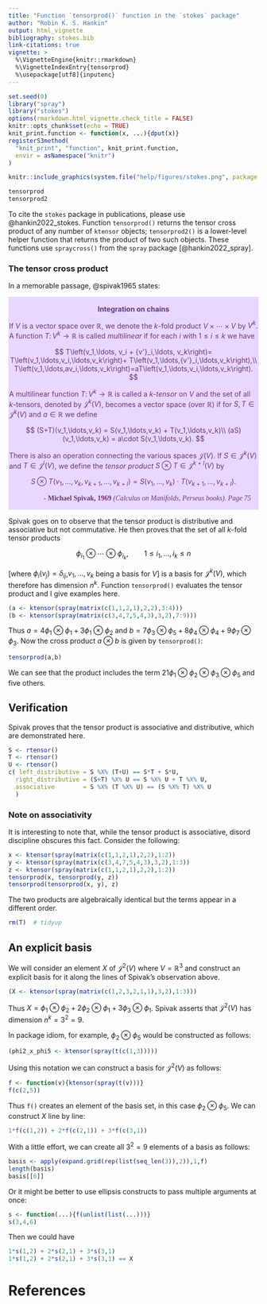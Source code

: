 ```yaml
---
title: "Function `tensorprod()` function in the `stokes` package"
author: "Robin K. S. Hankin"
output: html_vignette
bibliography: stokes.bib
link-citations: true
vignette: >
  %\VignetteEngine{knitr::rmarkdown}
  %\VignetteIndexEntry{tensorprod}
  %\usepackage[utf8]{inputenc}
---
```


```r
set.seed(0)
library("spray")
library("stokes")
options(rmarkdown.html_vignette.check_title = FALSE)
knitr::opts_chunk$set(echo = TRUE)
knit_print.function <- function(x, ...){dput(x)}
registerS3method(
  "knit_print", "function", knit_print.function,
  envir = asNamespace("knitr")
)
```

```r
knitr::include_graphics(system.file("help/figures/stokes.png", package = "stokes"))
```

```r
tensorprod
tensorprod2
```

To cite the `stokes` package in publications, please use
@hankin2022_stokes.  Function `tensorprod()` returns the tensor cross
product of any number of `ktensor` objects; `tensorprod2()` is a
lower-level helper function that returns the product of two such
objects.  These functions use `spraycross()` from the `spray` package
[@hankin2022_spray].

### The tensor cross product

In a memorable passage, @spivak1965 states:

<div class="warning" style='padding:0.1em; background-color:#E9D8FD; color:#69337A'>
<span>
<p style='margin-top:1em; text-align:center'>
<b>Integration on chains</b></p>
<p style='margin-left:1em;'>

If $V$ is a vector space over $\mathbb{R}$, we denote the $k$-fold
product $V\times\cdots\times V$ by $V^k$.  A function $T\colon
V^k\longrightarrow\mathbb{R}$ is called *multilinear* if for each $i$
with $1\leqslant i\leqslant k$ we have

$$
T\left(v_1,\ldots, v_i + {v'}_i,\ldots, v_k\right)=
T\left(v_1,\ldots,v_i,\ldots,v_k\right)+
T\left(v_1,\ldots,{v'}_i,\ldots,v_k\right),\\
T\left(v_1,\ldots,av_i,\ldots,v_k\right)=aT\left(v_1,\ldots,v_i,\ldots,v_k\right).
$$

A multilinear function $T\colon V^k\longrightarrow\mathbb{R}$ is
called a *$k$-tensor* on $V$ and the set of all $k$-tensors, denoted
by $\mathcal{J}^k(V)$, becomes a vector space (over $\mathbb{R}$) if
for $S,T\in\mathcal{J}^k(V)$ and $a\in\mathbb{R}$ we define

$$
(S+T)(v_1,\ldots,v_k) = S(v_1,\ldots,v_k) + T(v_1,\ldots,v_k)\\
(aS)(v_1,\ldots,v_k) = a\cdot S(v_1,\ldots,v_k).
$$

There is also an operation connecting the various spaces
$\mathcal{J}(V)$.  If $S\in\mathcal{J}^k(V)$ and
$T\in\mathcal{J}^l(V)$, we define the *tensor product* $S\otimes
T\in\mathcal{J}^{k+l}(V)$ by

$$
S\otimes T(v_1,\ldots,v_k,v_{k+1},\ldots,v_{k+l})=
S(v_1,\ldots,v_k)\cdot T(v_{k+1},\ldots,v_{k+l}).
$$


</p>
<p style='margin-bottom:1em; margin-right:1em; text-align:right; font-family:Georgia'> <b>- Michael Spivak, 1969</b> <i>(Calculus on Manifolds, Perseus books).  Page 75</i>
</p></span>
</div>

Spivak goes on to observe that the tensor product is distributive and
associative but not commutative.  He then proves that the set of all
$k$-fold tensor products

$$
\phi_{i_1}\otimes\cdots\otimes\phi_{i_k},\qquad 1\leqslant
i_1,\ldots,i_k\leqslant n
$$

[where $\phi_i(v_j)=\delta_{ij}$,$v_1,\ldots,v_k$ being a basis for
$V$] is a basis for $\mathcal{J}^k(V)$, which therefore has dimension
$n^k$.  Function `tensorprod()` evaluates the tensor product and I
give examples here.

```r
(a <- ktensor(spray(matrix(c(1,1,2,1),2,2),3:4)))
(b <- ktensor(spray(matrix(c(3,4,7,5,4,3),3,2),7:9)))
```

Thus $a=4\phi_1\otimes\phi_1+3\phi_1\otimes\phi_2$ and
$b=7\phi_3\otimes\phi_5+8\phi_4\otimes\phi_4+9\phi_7\otimes\phi_3$.
Now the cross product $a\otimes b$ is given by `tensorprod()`:

```r
tensorprod(a,b)
```

We can see that the product includes the term
$21\phi_1\otimes\phi_2\otimes\phi_3\otimes\phi_5$ and five others.

## Verification

Spivak proves that the tensor product is associative and distributive,
which are demonstrated here.

```r
S <- rtensor()
T <- rtensor()
U <- rtensor()
c( left_distributive = S %X% (T+U) == S*T + S*U,
  right_distributive = (S+T) %X% U == S %X% U + T %X% U,
  associative        = S %X% (T %X% U) == (S %X% T) %X% U
  )
```

### Note on associativity

It is interesting to note that, while the tensor product is
associative, disord discipline obscures this fact.  Consider the
following:


```r
x <- ktensor(spray(matrix(c(1,1,2,1),2,2),1:2))
y <- ktensor(spray(matrix(c(3,4,7,5,4,3),3,2),1:3))
z <- ktensor(spray(matrix(c(1,1,2,1),2,2),1:2))
tensorprod(x, tensorprod(y, z))
tensorprod(tensorprod(x, y), z)
```

The two products are algebraically identical but the terms appear in a
different order.

```r
rm(T)  # tidyup
```

## An explicit basis


We will consider an element $X$ of $\mathcal{J}^{2}(V)$ where
$V=\mathbb{R}^3$ and construct an explicit basis for it along the
lines of Spivak's observation above.

```r
(X <- ktensor(spray(matrix(c(1,2,3,2,1,1),3,2),1:3)))
```

Thus $X=\phi_1\otimes\phi_2 +2\phi_2\otimes\phi_1
+3\phi_3\otimes\phi_1$.  Spivak asserts that $\mathcal{J}^{2}(V)$ has
dimension $n^k=3^2=9$.

In package idiom, for example, $\phi_2\otimes\phi_5$ would be
constructed as follows:

```r
(phi2_x_phi5 <- ktensor(spray(t(c(1,3)))))
```

Using this notation we can construct a basis for $\mathcal{J}^{2}(V)$
as follows:

```r
f <- function(v){ktensor(spray(t(v)))}
f(c(2,5))
```

Thus `f()` creates an element of the basis set, in this case
$\phi_2\otimes\phi_5$.  We can construct $X$ line by line:

```r
1*f(c(1,2)) + 2*f(c(2,1)) + 3*f(c(3,1))
```

With a little effort, we can create all $3^2=9$ elements of a basis as
follows:

```r
basis <- apply(expand.grid(rep(list(seq_len(3)),2)),1,f)
length(basis)
basis[[6]]
```

Or it might be better to use ellipsis constructs to pass multiple
arguments at once:


```r
s <- function(...){f(unlist(list(...)))}
s(3,4,6)
```

Then we could have 

```r
1*s(1,2) + 2*s(2,1) + 3*s(3,1)
1*s(1,2) + 2*s(2,1) + 3*s(3,1) == X
```



# References
